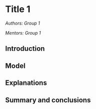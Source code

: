 # Title 1

*Authors: Group 1*

*Mentors: Group 1*


## Introduction 



## Model 



## Explanations



## Summary and conclusions 


